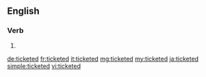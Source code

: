 ==English==

===Verb===
{{head|en|verb form}}

# {{en-past of|ticket}}

[[de:ticketed]]
[[fr:ticketed]]
[[it:ticketed]]
[[mg:ticketed]]
[[my:ticketed]]
[[ja:ticketed]]
[[simple:ticketed]]
[[vi:ticketed]]